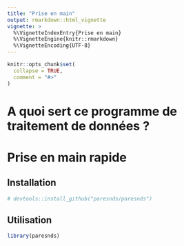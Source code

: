 ```yaml
---
title: "Prise en main"
output: rmarkdown::html_vignette
vignette: >
  %\VignetteIndexEntry{Prise en main}
  %\VignetteEngine{knitr::rmarkdown}
  %\VignetteEncoding{UTF-8}
---
```


```r
knitr::opts_chunk$set(
  collapse = TRUE,
  comment = "#>"
)
```

# A quoi sert ce programme de traitement de données ? 

# Prise en main rapide

## Installation

```r
# devtools::install_github("paresnds/paresnds")
```

## Utilisation

```r
library(paresnds)
```


